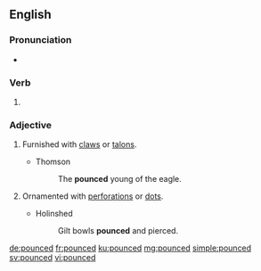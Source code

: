 ==English==

===Pronunciation===
* {{IPA|/paʊnst/|lang=en}}

===Verb===
{{head|en|verb form}}

# {{en-past of|pounce}}

===Adjective===
{{en-adj|-}}

# {{context|obsolete|lang=en}} Furnished with [[claw]]s or [[talon]]s.
#* Thomson
#*: The '''pounced''' young of the eagle.
# {{context|obsolete|lang=en}} Ornamented with [[perforation]]s or [[dot]]s.
#* Holinshed
#*: Gilt bowls '''pounced''' and pierced.

{{Webster 1913}}

[[de:pounced]]
[[fr:pounced]]
[[ku:pounced]]
[[mg:pounced]]
[[simple:pounced]]
[[sv:pounced]]
[[vi:pounced]]